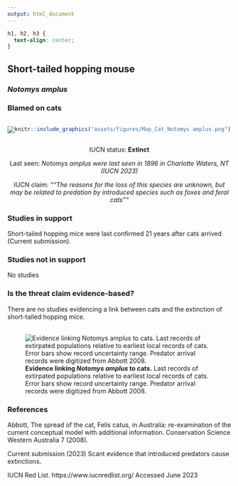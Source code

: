 ```yaml
---
output: html_document
---
```

```css
h1, h2, h3 {
  text-align: center;
}
```

## **Short-tailed hopping mouse**
### *Notomys amplus*
### Blamed on cats

:::: {style="display: flex;"}

::: {}

![](assets/photos/Notomys amplus.png)

:::

::: {}

:::

::: {}
  ```r
  knitr::include_graphics("assets/figures/Map_Cat_Notomys amplus.png")
  ```
:::

::::

<center>
IUCN status: **Extinct**

Last seen: *Notomys amplus were last seen in 1896 in Charlotte Waters, NT (IUCN 2023)*

IUCN claim: *""The reasons for the loss of this species are unknown, but may be related to predation by introduced species such as foxes and feral cats""*

</center>


### Studies in support

Short-tailed hopping mice were last confirmed 21 years after cats arrived (Current submission).

### Studies not in support

No studies

### Is the threat claim evidence-based?

There are no studies evidencing a link between cats and the extinction of short-tailed hopping mice.
<br>
<br>

![**Evidence linking *Notomys amplus* to cats.** Last records of extirpated populations relative to earliest local records of cats. Error bars show record uncertainty range. Predator arrival records were digitized from Abbott 2008.](assets/figures/Main_Evidence_Cat_Notomys amplus.png)

### References

Abbott, The spread of the cat, Felis catus, in Australia: re-examination of the current conceptual model with additional information. Conservation Science Western Australia 7 (2008).

Current submission (2023) Scant evidence that introduced predators cause extinctions.

IUCN Red List. https://www.iucnredlist.org/ Accessed June 2023

